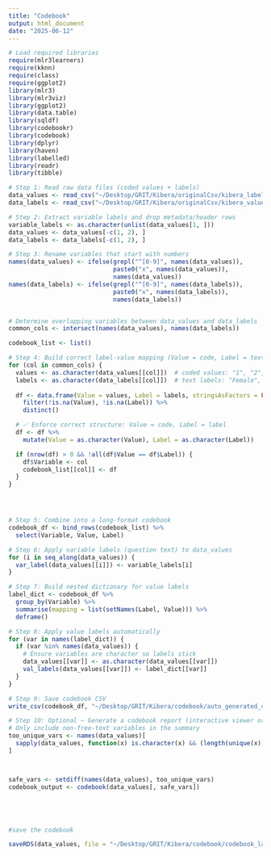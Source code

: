 ```yaml
---
title: "Codebook"
output: html_document
date: "2025-06-12"
---
```


```r
# Load required libraries
require(mlr3learners) 
require(kknn)  
require(class)
require(ggplot2)
library(mlr3)
library(mlr3viz)
library(ggplot2)
library(data.table)
library(sqldf)
library(codebookr)
library(codebook)
library(dplyr)
library(haven)
library(labelled)
library(readr)
library(tibble)

# Step 1: Read raw data files (coded values + labels)
data_values <- read_csv("~/Desktop/GRIT/Kibera/originalCsv/kibera_labels.data.csv")
data_labels <- read_csv("~/Desktop/GRIT/Kibera/originalCsv/kibera_values_data.csv")

# Step 2: Extract variable labels and drop metadata/header rows
variable_labels <- as.character(unlist(data_values[1, ]))
data_values <- data_values[-c(1, 2), ]
data_labels <- data_labels[-c(1, 2), ]

# Step 3: Rename variables that start with numbers
names(data_values) <- ifelse(grepl("^[0-9]", names(data_values)),
                             paste0("x", names(data_values)),
                             names(data_values))
names(data_labels) <- ifelse(grepl("^[0-9]", names(data_labels)),
                             paste0("x", names(data_labels)),
                             names(data_labels))


# Determine overlapping variables between data_values and data_labels
common_cols <- intersect(names(data_values), names(data_labels))

codebook_list <- list()

# Step 4: Build correct label-value mapping (Value = code, Label = text)
for (col in common_cols) {
  values <- as.character(data_values[[col]])  # coded values: "1", "2", etc.
  labels <- as.character(data_labels[[col]])  # text labels: "Female", "Male"
  
  df <- data.frame(Value = values, Label = labels, stringsAsFactors = FALSE) %>%
    filter(!is.na(Value), !is.na(Label)) %>%
    distinct()

  # ✅ Enforce correct structure: Value = code, Label = label
  df <- df %>%
    mutate(Value = as.character(Value), Label = as.character(Label))

  if (nrow(df) > 0 && !all(df$Value == df$Label)) {
    df$Variable <- col
    codebook_list[[col]] <- df
  }
}




# Step 5: Combine into a long-format codebook
codebook_df <- bind_rows(codebook_list) %>%
  select(Variable, Value, Label)

# Step 6: Apply variable labels (question text) to data_values
for (i in seq_along(data_values)) {
  var_label(data_values[[i]]) <- variable_labels[i]
}

# Step 7: Build nested dictionary for value labels
label_dict <- codebook_df %>%
  group_by(Variable) %>%
  summarise(mapping = list(setNames(Label, Value))) %>%
  deframe()

# Step 8: Apply value labels automatically
for (var in names(label_dict)) {
  if (var %in% names(data_values)) {
    # Ensure variables are character so labels stick
    data_values[[var]] <- as.character(data_values[[var]])
    val_labels(data_values[[var]]) <- label_dict[[var]]
  }
}

# Step 9: Save codebook CSV
write_csv(codebook_df, "~/Desktop/GRIT/Kibera/codebook/auto_generated_codebook.csv")

# Step 10: Optional – Generate a codebook report (interactive viewer or RMarkdown)
# Only include non-free-text variables in the summary
too_unique_vars <- names(data_values)[
  sapply(data_values, function(x) is.character(x) && (length(unique(x)) > 100 || any(is.na(x))))
]



safe_vars <- setdiff(names(data_values), too_unique_vars)
codebook_output <- codebook(data_values[, safe_vars])






```

```r

#save the codebook

saveRDS(data_values, file = "~/Desktop/GRIT/Kibera/codebook/codebook_labelled_data.rds")


```

